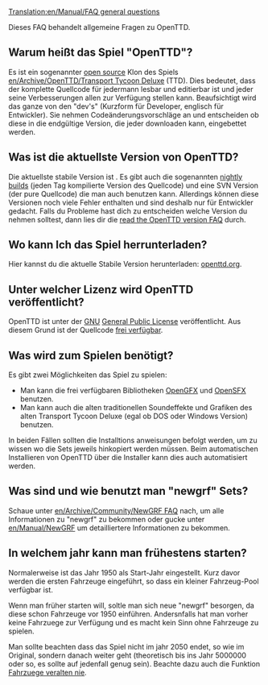 [[Translation:en/Manual/FAQ general questions]]
{{de/Übersetzung|en/Manual/FAQ general questions|90}}


Dieses FAQ behandelt allgemeine Fragen zu OpenTTD.

==Warum heißt das Spiel "OpenTTD"?==
Es ist ein sogenannter [http://www.opensource.org/ open source] Klon des Spiels [[en/Archive/OpenTTD/Transport Tycoon Deluxe]] (TTD).
Dies bedeutet, dass der komplette Quellcode für jedermann lesbar und editierbar ist und jeder seine Verbesserungen allen zur Verfügung stellen kann. Beaufsichtigt wird das ganze von den "dev's" (Kurzform für Developer, englisch für Entwickler). Sie nehmen Codeänderungsvorschläge an und entscheiden ob diese in die endgültige Version, die jeder downloaden kann, eingebettet werden.

==Was ist die aktuellste Version von OpenTTD?==
Die aktuellste stabile Version ist {{en/Version}}. Es gibt auch die sogenannten [[en/Archive/Community/Nightly build|nightly builds]] (jeden Tag kompilierte Version des Quellcode) und eine SVN Version (der pure Quellcode) die man auch benutzen kann. Allerdings können diese Versionen noch viele Fehler enthalten und sind deshalb nur für Entwickler gedacht. Falls du Probleme hast dich zu entscheiden welche Version du nehmen solltest, dann lies dir die [[en/Archive/Community/FAQ OpenTTD versions|read the OpenTTD version FAQ]] durch.

==Wo kann Ich das Spiel herrunterladen?==
Hier kannst du die aktuelle Stabile Version herunterladen: [http://www.openttd.org/download-stable openttd.org].

==Unter welcher Lizenz wird OpenTTD veröffentlicht?==
OpenTTD ist unter der [http://www.gnu.org/ GNU] [http://www.gnu.org/copyleft/gpl.html General Public License] veröffentlicht.  Aus diesem Grund ist der Quellcode [[en/Development/FAQ development#how-can-i-obtain-the-source-code|frei verfügbar]].

==Was wird zum Spielen benötigt?==
Es gibt zwei Möglichkeiten das Spiel zu spielen:
* Man kann die frei verfügbaren Bibliotheken [http://dev.openttdcoop.org/projects/opengfx OpenGFX ] und [http://dev.openttdcoop.org/projects/opensfx OpenSFX ] benutzen.
* Man kann auch die alten traditionellen Soundeffekte und Grafiken des alten Transport Tycoon Deluxe (egal ob DOS oder Windows Version) benutzen.
In beiden Fällen sollten die Installtions anweisungen befolgt werden, um zu wissen wo die Sets jeweils hinkopiert werden müssen. Beim automatischen Installieren von OpenTTD über die Installer kann dies auch automatisiert werden.

==Was sind und wie benutzt man "newgrf" Sets?==
Schaue unter [[en/Archive/Community/NewGRF FAQ]] nach, um alle Informationen zu "newgrf" zu bekommen oder gucke unter [[en/Manual/NewGRF]] um detailliertere Informationen zu bekommen.

==In welchem jahr kann man frühestens starten?==
Normalerweise ist das Jahr 1950 als Start-Jahr eingestellt. Kurz davor werden die ersten Fahrzeuge eingeführt, so dass ein kleiner Fahrzeug-Pool verfügbar ist.

Wenn man früher starten will, soltle man sich neue "newgrf" besorgen, da diese schon Fahrzeuge vor 1950 einführen. Andersnfalls hat man vorher keine Fahrzuege zur Verfügung und es macht kein Sinn ohne Fahrzeuge zu spielen.

Man sollte beachten dass das Spiel nicht im jahr 2050 endet, so wie im Original, sondern danach weiter geht (theoretisch bis ins Jahr 5000000 oder so, es sollte auf jedenfall genug sein). Beachte dazu auch die Funktion [[en/Archive/Manual/Settings/Advanced Settings/Vehicles#vehicles-never-expire|Fahrzuege veralten nie]].